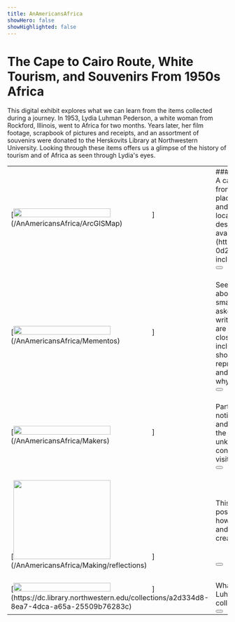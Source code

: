 ```yaml
---
title: AnAmericansAfrica
showHero: false
showHighlighted: false
---
```

# The Cape to Cairo Route, White Tourism, and Souvenirs From 1950s Africa
This digital exhibit explores what we can learn from the items collected during a journey. In 1953, Lydia Luhman Pederson, a white woman from Rockford, Illinois, went to Africa for two months. Years later, her film footage, scrapbook of pictures and receipts, and an assortment of souvenirs were donated to the Herskovits Library at Northwestern University. Looking through these items offers us a glimpse of the history of tourism and of Africa as seen through Lydia's eyes.
<table width = "100%">
<colgroup>
<col width="30%"/>
<col width="70%"/>
</colgroup>
<tr>
  <td rowspan = "2"  align="left">[<img  width="70%" height="auto" src="https://northwestern.maps.arcgis.com/sharing/rest/content/items/2a27ec57177f479e9aff3b54720ae62d/data"/>](/AnAmericansAfrica/ArcGISMap)</td>
  <td>### ArcGIS Map <br> A cartographic pamphlet that shows Lydia's path from South Africa to Egypt. Brief histories of the places she visited are included alongside objects and receipts from Lydia's scrapbook. In some locations, Lydia filmed and wrote narrative scripts to describe what she saw. The films are currently available only to [Northwestern affiliates](https://dc.library.northwestern.edu/items/f1fa2fd4-0d23-4939-bd2e-eaacecc24e72), but we have included excerpts from some of her scripts. </td>
</tr>
<tr><td valign = "top"><Button children="View Map" href="/ArcGISMap" buttonType="primary" /></td></tr>
<tr height = "20" />
<tr>
  <td rowspan = "2" >[<img  width="70%" height="auto" src="https://northwestern.maps.arcgis.com/sharing/rest/content/items/e7ea4066e167433a89ed63ff62a56833/data"/>](/AnAmericansAfrica/Mementos)</td>
  <td>Seeing the items Lydia collected made us curious about the creators of these objects. We chose a small selection of items to examine in detail and asked contemporary scholars of African studies to write essays reflecting on their significance. These are paired with 3D images, so that you can take a close look at the objects from all angles. We also include other objects with their photographs and short descriptions. The items were chosen to be representative of the variety of items Lydia collected and places she visited. We invite you to consider why certain items become valued as souvenirs.</td>
</tr>
<tr><td valign = "top"><Button children="View Mementos" href="/Mementos" buttonType="primary" /></td></tr>
<tr height = "20" />
<tr>
  <td rowspan = "2"  align="left">[<img  width="70%" height="auto" src="https://northwestern.maps.arcgis.com/sharing/rest/content/items/8933d3b52a2041d1b07844ab6b7c6323/data"/>](/AnAmericansAfrica/Makers)</td>
  <td>Part of looking closely at an archive involves noticing what is absent. Lydia collected decorative and useful items, but we know almost nothing about the creators of these items. As a nod to these unknown creators, we explore the works of contemporary artists from the countries Lydia visited. </td>
</tr>
<tr><td valign = "top"><Button children="View Makers" href="/Makers" buttonType="primary" /></td></tr>
<tr height = "20" />
<tr>
  <td rowspan = "2"  align="left">[<img  width="70%" height="180" src="https://northwestern.maps.arcgis.com/sharing/rest/content/items/9d0b7f6d93c045398cef87118bb541e1/data"/>](/AnAmericansAfrica/Making/reflections)</td>
  <td>This exhibit was created as a way to explore the possibilities within a digital collection. Read about how the site came to be, the origins of the collection, and reflections on what we learned in the process of creating this site. </td>
</tr>
<tr><td valign = "top"><Button children="View Making" href="/Making" buttonType="primary" /></td></tr>
<tr height = "20" />
<tr>
  <td rowspan = "2"  align="left">[<img  width="70%" height="auto" src="https://northwestern.maps.arcgis.com/sharing/rest/content/items/bbf2479baa5f48299d959b2f5889492f/data"/>](https://dc.library.northwestern.edu/collections/a2d334d8-8ea7-4dca-a65a-25509b76283c)</td>
  <td>What you see here is only a small part of the Lydia Luhman Pederson collection. Explore the entire collection and make your own discoveries. </td>
</tr>
<tr><td valign = "top"><Button children="Northwestern Library Digital Collections" href="https://dc.library.northwestern.edu/collections/a2d334d8-8ea7-4dca-a65a-25509b76283c" buttonType="primary" /></td></tr>
</table>
